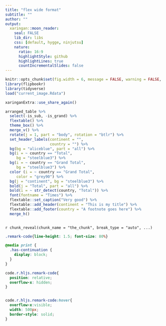 ```yaml
---
title: "flex wide format"
subtitle: ""
author: ""
output:
  xaringan::moon_reader:
    seal: FALSE
    lib_dir: libs
    css: [default, hygge, ninjutsu]
    nature:
      ratio: 16:9
      highlightStyle: github
      highlightLines: true
      countIncrementalSlides: false
---
```




```r
knitr::opts_chunk$set(fig.width = 6, message = FALSE, warning = FALSE, comment = "", cache = F)
library(flipbookr)
library(tidyverse)
load("current_image.Rdata")
```


```r
xaringanExtra::use_share_again()
```


```r
arranged_table %>% 
  select(-is_sub, -is_grand) %>% 
  flextable() %>% 
  theme_box() %>% 
  merge_v() %>% 
  rotate(j = 1, part = "body", rotation = "btlr") %>% 
  set_header_labels(continent = "",
                    country = "") %>% 
  bg(bg = "aliceblue", part = "all") %>% 
  bg(i = ~ country == "Total", 
     bg = "steelblue3") %>% 
  bg(i = ~ country == "Grand Total", 
     bg = "steelblue3") %>% 
  color (i = ~ country == "Grand Total", 
     color = "grey90") %>% 
  bg(j = "continent", bg = "steelblue3") %>% 
  bold(j = "Total", part = "all") %>% 
  bold(i = ~ str_detect(country, "Total")) %>% 
  font(fontname = "Times") %>% 
  flextable::set_caption("Very good") %>% 
  flextable::add_header(continent = "This is my title") %>% 
  flextable::add_footer(country = "A footnote goes here") %>% 
  merge_h()
  
```

`r chunk_reveal(chunk_name = "the_chunk", break_type = "auto", ...)`



```css
.remark-code{line-height: 1.5; font-size: 80%}

@media print {
  .has-continuation {
    display: block;
  }
}

code.r.hljs.remark-code{
  position: relative;
  overflow-x: hidden;
}


code.r.hljs.remark-code:hover{
  overflow-x:visible;
  width: 500px;
  border-style: solid;
}
```

